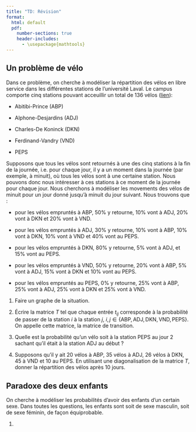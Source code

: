 ```yaml
--- 
title: "TD: Révision"
format:
  html: default
  pdf: 
    number-sections: true
    header-includes:
      - \usepackage{mathtools} 
---
```


## Un problème de vélo

Dans ce problème, on cherche à modéliser la répartition des vélos en libre service dans les différentes stations de l'université Laval. Le campus comporte cinq stations pouvant acceuillir un total de $136$ vélos ([lien](https://www.sc.ulaval.ca/mobilite-durable/se-deplacer-a-velo#:~:text=àVélo,l'avenue%20de%20la%20Médecine)):

* Abitibi-Prince (ABP)

* Alphone-Desjardins (ADJ)

* Charles-De Koninck (DKN)

* Ferdinand-Vandry (VND)

* PEPS 

Supposons que tous les vélos sont retournés à une des cinq stations à la fin de la journée, i.e. pour chaque jour, il y a un moment dans la journée (par exemple, à minuit), où tous les vélos sont à une certaine station. Nous pouvons donc nous intéresser à ces stations à ce moment de la journée pour chaque jour. Nous cherchons à modéliser les movements des vélos de minuit pour un jour donné jusqu'à minuit du jour suivant. Nous trouvons que :

* pour les vélos empruntés à ABP, $50\%$ y retourne, $10\%$ vont à ADJ, $20\%$ vont à DKN et $20\%$ vont à VND.

* pour les vélos empruntés à ADJ, $30\%$ y retourne, $10\%$ vont à ABP, $10\%$ vont à DKN, $10\%$ vont à VND et $40\%$ vont au PEPS.

* pour les vélos empruntés à DKN, $80\%$ y retourne, $5\%$ vont à ADJ, et $15\%$ vont au PEPS.

* pour les vélos empruntés à VND, $50\%$ y retourne, $20\%$ vont à ABP, $5\%$ vont à ADJ, $15\%$ vont à DKN et $10\%$ vont au PEPS.

* pour les vélos empruntés au PEPS, $0\%$ y retourne, $25\%$ vont à ABP, $25\%$ vont à ADJ, $25\%$ vont à DKN et $25\%$ vont à VND.

1. Faire un graphe de la situation. 

2. Écrire la matrice $T$ tel que chaque entrée $t_{ij}$ corresponde à la probabilité de passer de la station $i$ à la station $j$, $i, j \in \{ \text{ABP}, \text{ADJ}, \text{DKN}, \text{VND}, \text{PEPS} \}$. On appelle cette matrice, la matrice de transition.

3. Quelle est la probabilité qu'un vélo soit à la station PEPS au jour 2 sachant qu'il était à la station ADJ au début ?

4. Supposons qu'il y ait $20$ vélos à ABP, $35$ vélos à ADJ, $26$ vélos à DKN, $45$ à VND et $10$ au PEPS. En utilisant une diagonalisation de la matrice $T$, donner la répartition des vélos après $10$ jours. 


## Paradoxe des deux enfants

On cherche à modéliser les probabilités d'avoir des enfants d'un certain sexe. Dans toutes les questions, les enfants sont soit de sexe masculin, soit de sexe féminin, de façon équiprobable.

1. 
